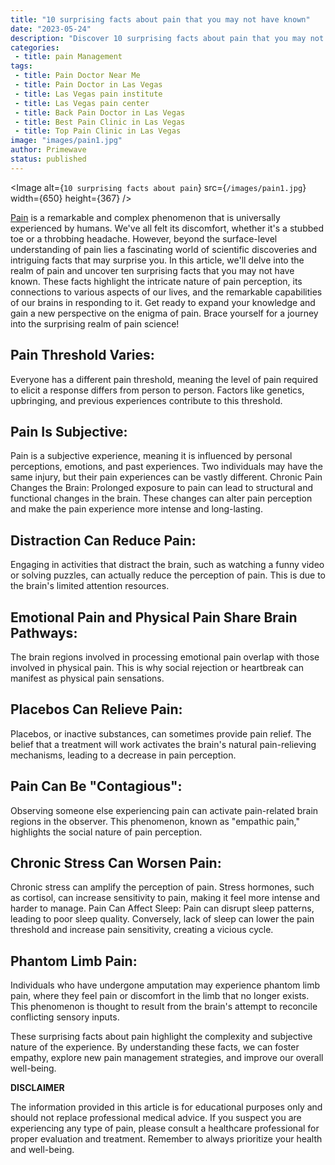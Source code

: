 ```yaml
---
title: "10 surprising facts about pain that you may not have known"
date: "2023-05-24"
description: "Discover 10 surprising facts about pain that you may not have known"
categories:
 - title: pain Management
tags:
 - title: Pain Doctor Near Me
 - title: Pain Doctor in Las Vegas
 - title: Las Vegas pain institute
 - title: Las Vegas pain center
 - title: Back Pain Doctor in Las Vegas
 - title: Best Pain Clinic in Las Vegas
 - title: Top Pain Clinic in Las Vegas
image: "images/pain1.jpg"
author: Primewave
status: published
---
```


<Image
 alt={`10 surprising facts about pain`}
 src={`/images/pain1.jpg`}
 width={650}
 height={367}
/>

[Pain](/pain-treatment-in-las-vegas) is a remarkable and complex phenomenon that is universally experienced by humans. We've all felt its discomfort, whether it's a stubbed toe or a throbbing headache. However, beyond the surface-level understanding of pain lies a fascinating world of scientific discoveries and intriguing facts that may surprise you. In this article, we'll delve into the realm of pain and uncover ten surprising facts that you may not have known. These facts highlight the intricate nature of pain perception, its connections to various aspects of our lives, and the remarkable capabilities of our brains in responding to it. Get ready to expand your knowledge and gain a new perspective on the enigma of pain. Brace yourself for a journey into the surprising realm of pain science!

## Pain Threshold Varies:

Everyone has a different pain threshold, meaning the level of pain required to elicit a response differs from person to person. Factors like genetics, upbringing, and previous experiences contribute to this threshold.

## Pain Is Subjective:

Pain is a subjective experience, meaning it is influenced by personal perceptions, emotions, and past experiences. Two individuals may have the same injury, but their pain experiences can be vastly different.
Chronic Pain Changes the Brain: Prolonged exposure to pain can lead to structural and functional changes in the brain. These changes can alter pain perception and make the pain experience more intense and long-lasting.

## Distraction Can Reduce Pain:

Engaging in activities that distract the brain, such as watching a funny video or solving puzzles, can actually reduce the perception of pain. This is due to the brain's limited attention resources.

## Emotional Pain and Physical Pain Share Brain Pathways:

The brain regions involved in processing emotional pain overlap with those involved in physical pain. This is why social rejection or heartbreak can manifest as physical pain sensations.

## Placebos Can Relieve Pain:

Placebos, or inactive substances, can sometimes provide pain relief. The belief that a treatment will work activates the brain's natural pain-relieving mechanisms, leading to a decrease in pain perception.

## Pain Can Be "Contagious":

Observing someone else experiencing pain can activate pain-related brain regions in the observer. This phenomenon, known as "empathic pain," highlights the social nature of pain perception.

## Chronic Stress Can Worsen Pain:

Chronic stress can amplify the perception of pain. Stress hormones, such as cortisol, can increase sensitivity to pain, making it feel more intense and harder to manage.
Pain Can Affect Sleep: Pain can disrupt sleep patterns, leading to poor sleep quality. Conversely, lack of sleep can lower the pain threshold and increase pain sensitivity, creating a vicious cycle.

## Phantom Limb Pain:

Individuals who have undergone amputation may experience phantom limb pain, where they feel pain or discomfort in the limb that no longer exists. This phenomenon is thought to result from the brain's attempt to reconcile conflicting sensory inputs.

These surprising facts about pain highlight the complexity and subjective nature of the experience. By understanding these facts, we can foster empathy, explore new pain management strategies, and improve our overall well-being.

**DISCLAIMER**

The information provided in this article is for educational purposes only and should not replace professional medical advice. If you suspect you are experiencing any type of pain, please consult a healthcare professional for proper evaluation and treatment. Remember to always prioritize your health and well-being.
